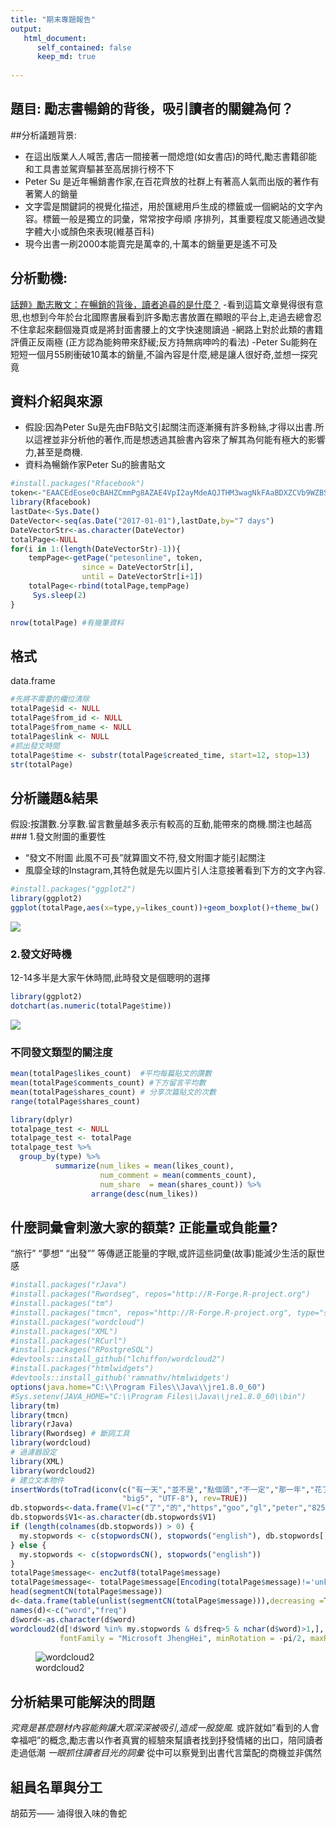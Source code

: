 ```yaml
---
title: "期末專題報告"
output:
   html_document:
      self_contained: false
      keep_md: true
       
---
```


## 題目: 勵志書暢銷的背後，吸引讀者的關鍵為何？

##分析議題背景:

- 在這出版業人人喊苦,書店一間接著一間熄燈(如女書店)的時代,勵志書籍卻能和工具書並駕齊驅甚至高居排行榜不下
- Peter Su 是近年暢銷書作家,在百花齊放的社群上有著高人氣而出版的著作有著驚人的銷量                          
- 文字雲是關鍵詞的視覺化描述，用於匯總用戶生成的標籤或一個網站的文字內容。標籤一般是獨立的詞彙，常常按字母順 序排列，其重要程度又能通過改變字體大小或顏色來表現(維基百科)
- 現今出書一刷2000本能賣完是萬幸的,十萬本的銷量更是遙不可及

## 分析動機:
[話題》勵志散文：在暢銷的背後，讀者追尋的是什麼？](http://www.openbook.org.tw/article/20170225-249) -看到這篇文章覺得很有意思,也想到今年於台北國際書展看到許多勵志書放置在顯眼的平台上,走過去總會忍不住拿起來翻個幾頁或是將封面書腰上的文字快速閱讀過 
-網路上對於此類的書籍評價正反兩極 (正方認為能夠帶來舒緩;反方持無病呻吟的看法) 
-Peter Su能夠在短短一個月55刷衝破10萬本的銷量,不論內容是什麼,總是讓人很好奇,並想一探究竟

## 資料介紹與來源

- 假設:因為Peter Su是先由FB貼文引起關注而逐漸擁有許多粉絲,才得以出書.所以這裡並非分析他的著作,而是想透過其臉書內容來了解其為何能有極大的影響力,甚至是商機.
- 資料為暢銷作家Peter Su的臉書貼文
```r
#install.packages("Rfacebook")  
token<-"EAACEdEose0cBAHZCmmPg8AZAE4VpI2ayMdeAQJTHM3wagNkFAaBDXZCVb9WZBSDAKwBZC3NlDPCiZCJYmYBaDhz9PlaKpqdJU4YEoZCwnJrtBSv8dJy3tiVqsfPM7UBF9Mltmw2s5kharJrtHefE94DJOzNne2QMMHUsx6YjJJf5tRov9lSvWEywmSuRUmj1lsZD" #access token 
library(Rfacebook) 
lastDate<-Sys.Date() 
DateVector<-seq(as.Date("2017-01-01"),lastDate,by="7 days")  
DateVectorStr<-as.character(DateVector)
totalPage<-NULL
for(i in 1:(length(DateVectorStr)-1)){
    tempPage<-getPage("petesonline", token,
                since = DateVectorStr[i],
                until = DateVectorStr[i+1])
    totalPage<-rbind(totalPage,tempPage)
     Sys.sleep(2)
}
```

```r
nrow(totalPage) #有幾筆資料
```

## 格式
data.frame 
```r
#先將不需要的欄位清除
totalPage$id <- NULL
totalPage$from_id <- NULL
totalPage$from_name <- NULL
totalPage$link <- NULL
#抓出發文時間
totalPage$time <- substr(totalPage$created_time, start=12, stop=13) 
str(totalPage)
```

## 分析議題&結果
假設:按讚數.分享數.留言數量越多表示有較高的互動,能帶來的商機.關注也越高
### 1.發文附圖的重要性

- "發文不附圖 此風不可長"就算圖文不符,發文附圖才能引起關注
- 風靡全球的Instagram,其特色就是先以圖片引人注意接著看到下方的文字內容.
```r
#install.packages("ggplot2")
library(ggplot2)
ggplot(totalPage,aes(x=type,y=likes_count))+geom_boxplot()+theme_bw() 
```
![](https://drive.google.com/open?id=0Bwv7NFD7P2fyWXVGaXJDSzJ2bzQ)

### 2.發文好時機
12-14多半是大家午休時間,此時發文是個聰明的選擇
```r
library(ggplot2)
dotchart(as.numeric(totalPage$time))
```
![](https://drive.google.com/open?id=0Bwv7NFD7P2fyZDhMMmJnVVZoUEE)

### 不同發文類型的關注度
```r
mean(totalPage$likes_count)  #平均每篇貼文的讚數
mean(totalPage$comments_count) #下方留言平均數
mean(totalPage$shares_count) # 分享次篇貼文的次數
range(totalPage$shares_count)

library(dplyr)
totalpage_test <- NULL
totalpage_test <- totalPage
totalpage_test %>% 
  group_by(type) %>%   
          summarize(num_likes = mean(likes_count),
                    num_comment = mean(comments_count),
                    num_share  = mean(shares_count)) %>%
                  arrange(desc(num_likes))
```


##  什麼詞彙會刺激大家的額葉? 正能量或負能量?
"旅行" "夢想" "出發"" 等傳遞正能量的字眼,或許這些詞彙(故事)能減少生活的厭世感
```r
#install.packages("rJava")
#install.packages("Rwordseg", repos="http://R-Forge.R-project.org")
#install.packages("tm")
#install.packages("tmcn", repos="http://R-Forge.R-project.org", type="source")
#install.packages("wordcloud")
#install.packages("XML")
#install.packages("RCurl")
#install.packages("RPostgreSQL")
#devtools::install_github("lchiffon/wordcloud2")
#install.packages("htmlwidgets")
#devtools::install_github('ramnathv/htmlwidgets')
options(java.home="C:\\Program Files\\Java\\jre1.8.0_60")
#Sys.setenv(JAVA_HOME="C:\\Program Files\\Java\\jre1.8.0_60\\bin")
library(tm)
library(tmcn)
library(rJava)
library(Rwordseg) # 斷詞工具
library(wordcloud)
# 過濾器設定
library(XML)
library(wordcloud2)
# 建立文本物件
insertWords(toTrad(iconv(c("有一天","並不是","點個頭","不一定","那一年","花了","不喜歡","一開始"),
                         "big5", "UTF-8"), rev=TRUE))
db.stopwords<-data.frame(V1=c("了","的","https","goo","gl","peter","825","30","要","那就","com","tw","00"))
db.stopwords$V1<-as.character(db.stopwords$V1)
if (length(colnames(db.stopwords)) > 0) {
  my.stopwords <- c(stopwordsCN(), stopwords("english"), db.stopwords[,1])
} else {
  my.stopwords <- c(stopwordsCN(), stopwords("english"))
}
totalPage$message<- enc2utf8(totalPage$message)
totalPage$message<- totalPage$message[Encoding(totalPage$message)!='unknown']
head(segmentCN(totalPage$message))
d<-data.frame(table(unlist(segmentCN(totalPage$message))),decreasing =T)
names(d)<-c("word","freq")
d$word<-as.character(d$word)
wordcloud2(d[!d$word %in% my.stopwords & d$freq>5 & nchar(d$word)>1,], 
           fontFamily = "Microsoft JhengHei", minRotation = -pi/2, maxRotation = -pi/2)
```
![wordcloud2](https://drive.google.com/open?id=0Bwv7NFD7P2fyUzZOSkVCWDJKaEU)

## 分析結果可能解決的問題 

*究竟是甚麼題材內容能夠讓大眾深深被吸引,造成一股旋風.
*或許就如"看到的人會幸福吧"的概念,勵志書以作者真實的經驗來幫讀者找到抒發情緒的出口，陪同讀者走過低潮
*一眼抓住讀者目光的詞彙
*從中可以察覺到出書代言葉配的商機並非偶然 

## 組員名單與分工
胡茹芳—— 滷得很入味的魯蛇